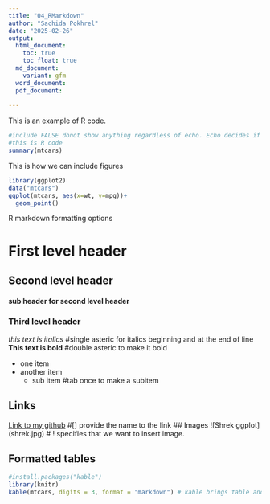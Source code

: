```yaml
---
title: "04_RMarkdown"
author: "Sachida Pokhrel"
date: "2025-02-26"
output: 
  html_document:
    toc: true
    toc_float: true
  md_document:
    variant: gfm
  word_document:
  pdf_document:
    
---
```


This is an example of R code.
```r
#include FALSE donot show anything regardless of echo. Echo decides if we can show code or not in the knitted document.If we use include TRUE and echo FALSE, it will not show code but show output.Default is true for both that means shows code and the output
#this is R code
summary(mtcars)
```


This is how we can include figures
```r
library(ggplot2)
data("mtcars")
ggplot(mtcars, aes(x=wt, y=mpg))+
  geom_point()
```

R markdown formatting options

# First level header

## Second level header
#### sub header for second level header
### Third level header

*this text is italics* #single asteric for italics beginning and at the end of line
**This text is bold** #double asteric to make it bold

- one item
- another item
  - sub item #tab once to make a subitem

## Links

[Link to my github](https://github.com/SachidaPokhrel/Class_Reproducibility/)
#[] provide the name to the link
## Images
![Shrek ggplot] (shrek.jpg) # ! specifies that we want to insert image.

## Formatted tables
```r
#install.packages("kable")
library(knitr)
kable(mtcars, digits = 3, format = "markdown") # kable brings table and digits 3 gives 3 digits after decimal
```

